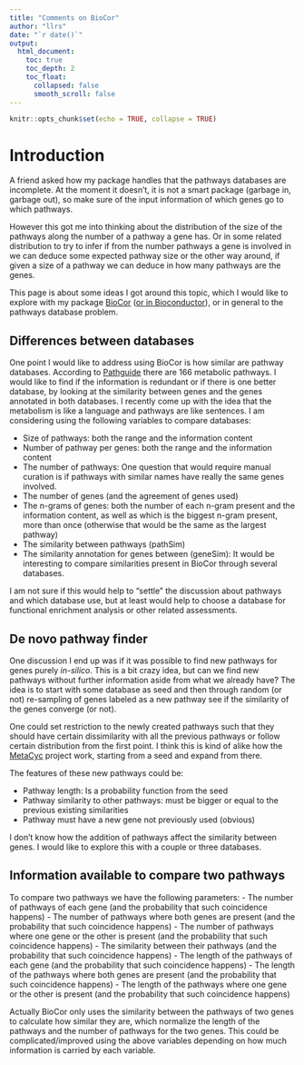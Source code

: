 ```yaml
---
title: "Comments on BioCor"
author: "llrs"
date: "`r date()`"
output:
  html_document:
    toc: true
    toc_depth: 2
    toc_float: 
      collapsed: false
      smooth_scroll: false
---
```


<script>
  (function(i,s,o,g,r,a,m){i['GoogleAnalyticsObject']=r;i[r]=i[r]||function(){
  (i[r].q=i[r].q||[]).push(arguments)},i[r].l=1*new Date();a=s.createElement(o),
  m=s.getElementsByTagName(o)[0];a.async=1;a.src=g;m.parentNode.insertBefore(a,m)
  })(window,document,'script','https://www.google-analytics.com/analytics.js','ga');

  ga('create', 'UA-57101844-4', 'auto');
  ga('send', 'pageview');

</script>


```r
knitr::opts_chunk$set(echo = TRUE, collapse = TRUE)
```

# Introduction


A friend asked how my package handles that the pathways databases are incomplete. At the moment it doesn't, it is not a smart package (garbage in, garbage out), so make sure of the input information of which genes go to which pathways.

However this got me into thinking about the distribution of the size of the pathways along the number of a pathway a gene has. Or in some related distribution to try to infer if from the number pathways a gene is involved in we can deduce some expected pathway size or the other way around, if given a size of a pathway we can deduce in how many pathways are the genes. 

This page is about some ideas I got around this topic, which I would like to explore with my package [BioCor](https://github.com/llrs/BioCor) ([or in Bioconductor](https://bioconductor.org/packages/BioCor)), or in general to the pathways database problem. 


## Differences between databases

One point I would like to address using BioCor is how similar are pathway databases. According to [Pathguide](http://pathguide.org/statistics.php) there are 166 metabolic pathways. I would like to find if the information is redundant or if there is one better database, by looking at the similarity between genes and the genes annotated in both databases. I recently come up with the idea that the metabolism is like a language and pathways are like sentences. I am considering using the following variables to compare databases:

- Size of pathways: both the range and the information content
- Number of pathway per genes: both the range and the information content
- The number of pathways: One question that would require manual curation is if pathways with similar names have really the same genes involved. 
- The number of genes (and the agreement of genes used)
- The n-grams of genes: both the number of each n-gram present and the information content, as well as which is the biggest n-gram present, more than once (otherwise that would be the same as the largest pathway)
- The similarity between pathways (pathSim)
- The similarity annotation for genes between (geneSim): It would be interesting to compare similarities present in BioCor through several databases. 

I am not sure if this would help to "settle" the discussion about pathways and which database use, but at least would help to choose a database for functional enrichment analysis or other related assessments.

## De novo pathway finder

One discussion I end up was if it was possible to find new pathways for genes purely *in-silico*. This is a bit crazy idea, but can we find new pathways without further information aside from what we already have? The idea is to start with some database as seed and then through random (or not) re-sampling of genes labeled as a new pathway see if the similarity of the genes converge (or not). 

One could set restriction to the newly created pathways such that they should have certain dissimilarity with all the previous pathways or follow certain distribution from the first point. I think this is kind of alike how the [MetaCyc](https://metacyc.org/) project work, starting from a seed and expand from there.

The features of these new pathways could be:

- Pathway length: Is a probability function from the seed 
- Pathway similarity to other pathways: must be bigger or equal to the previous existing similarities
- Pathway must have a new gene not previously used (obvious)

I don't know how the addition of pathways affect the similarity between genes. I would like to explore this with a couple or three databases. 

## Information available to compare two pathways

To compare two pathways we have the following parameters:
- The number of pathways of each gene (and the probability that such coincidence happens)
- The number of pathways where both genes are present (and the probability that such coincidence happens)
- The number of pathways where one gene or the other is present (and the probability that such coincidence happens)
- The similarity between their pathways (and the probability that such coincidence happens)
- The length of the pathways of each gene (and the probability that such coincidence happens)
- The length of the pathways where both genes are present (and the probability that such coincidence happens)
- The length of the pathways where one gene or the other is present (and the probability that such coincidence happens)

Actually BioCor only uses the similarity between the pathways of two genes to calculate how similar they are, which normalize the length of the pathways and the number of pathways for the two genes. This could be complicated/improved using the above variables depending on how much information is carried by each variable. 
